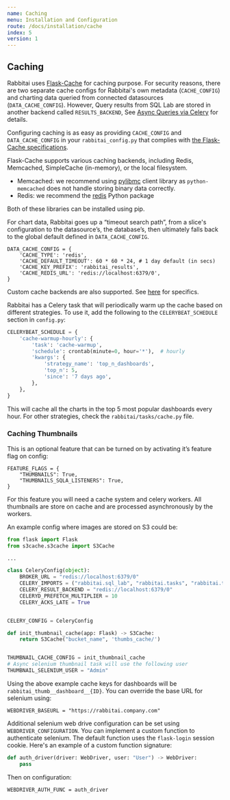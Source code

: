 ```yaml
---
name: Caching
menu: Installation and Configuration
route: /docs/installation/cache
index: 5
version: 1
---
```


## Caching

Rabbitai uses [Flask-Cache](https://pythonhosted.org/Flask-Cache/) for caching purpose. For security reasons,
there are two separate cache configs for Rabbitai's own metadata (`CACHE_CONFIG`) and charting data queried from
connected datasources (`DATA_CACHE_CONFIG`). However, Query results from SQL Lab are stored in another backend
called `RESULTS_BACKEND`, See [Async Queries via Celery](/docs/installation/async-queries-celery) for details.

Configuring caching is as easy as providing `CACHE_CONFIG` and `DATA_CACHE_CONFIG` in your
`rabbitai_config.py` that complies with [the Flask-Cache specifications](https://flask-caching.readthedocs.io/en/latest/#configuring-flask-caching).

Flask-Cache supports various caching backends, including Redis, Memcached, SimpleCache (in-memory), or the
local filesystem.

- Memcached: we recommend using [pylibmc](https://pypi.org/project/pylibmc/) client library as
  `python-memcached` does not handle storing binary data correctly.
- Redis: we recommend the [redis](https://pypi.python.org/pypi/redis) Python package

Both of these libraries can be installed using pip.

For chart data, Rabbitai goes up a “timeout search path”, from a slice's configuration
to the datasource’s, the database’s, then ultimately falls back to the global default
defined in `DATA_CACHE_CONFIG`.

```
DATA_CACHE_CONFIG = {
    'CACHE_TYPE': 'redis',
    'CACHE_DEFAULT_TIMEOUT': 60 * 60 * 24, # 1 day default (in secs)
    'CACHE_KEY_PREFIX': 'rabbitai_results',
    'CACHE_REDIS_URL': 'redis://localhost:6379/0',
}
```

Custom cache backends are also supported. See [here](https://flask-caching.readthedocs.io/en/latest/#custom-cache-backends) for specifics.

Rabbitai has a Celery task that will periodically warm up the cache based on different strategies.
To use it, add the following to the `CELERYBEAT_SCHEDULE` section in `config.py`:

```python
CELERYBEAT_SCHEDULE = {
    'cache-warmup-hourly': {
        'task': 'cache-warmup',
        'schedule': crontab(minute=0, hour='*'),  # hourly
        'kwargs': {
            'strategy_name': 'top_n_dashboards',
            'top_n': 5,
            'since': '7 days ago',
        },
    },
}
```

This will cache all the charts in the top 5 most popular dashboards every hour. For other
strategies, check the `rabbitai/tasks/cache.py` file.

### Caching Thumbnails

This is an optional feature that can be turned on by activating it’s feature flag on config:

```
FEATURE_FLAGS = {
    "THUMBNAILS": True,
    "THUMBNAILS_SQLA_LISTENERS": True,
}
```

For this feature you will need a cache system and celery workers. All thumbnails are store on cache
and are processed asynchronously by the workers.

An example config where images are stored on S3 could be:

```python
from flask import Flask
from s3cache.s3cache import S3Cache

...

class CeleryConfig(object):
    BROKER_URL = "redis://localhost:6379/0"
    CELERY_IMPORTS = ("rabbitai.sql_lab", "rabbitai.tasks", "rabbitai.tasks.thumbnails")
    CELERY_RESULT_BACKEND = "redis://localhost:6379/0"
    CELERYD_PREFETCH_MULTIPLIER = 10
    CELERY_ACKS_LATE = True


CELERY_CONFIG = CeleryConfig

def init_thumbnail_cache(app: Flask) -> S3Cache:
    return S3Cache("bucket_name", 'thumbs_cache/')


THUMBNAIL_CACHE_CONFIG = init_thumbnail_cache
# Async selenium thumbnail task will use the following user
THUMBNAIL_SELENIUM_USER = "Admin"
```

Using the above example cache keys for dashboards will be `rabbitai_thumb__dashboard__{ID}`. You can
override the base URL for selenium using:

```
WEBDRIVER_BASEURL = "https://rabbitai.company.com"
```

Additional selenium web drive configuration can be set using `WEBDRIVER_CONFIGURATION`. You can
implement a custom function to authenticate selenium. The default function uses the `flask-login`
session cookie. Here's an example of a custom function signature:

```python
def auth_driver(driver: WebDriver, user: "User") -> WebDriver:
    pass
```

Then on configuration:

```
WEBDRIVER_AUTH_FUNC = auth_driver
```
